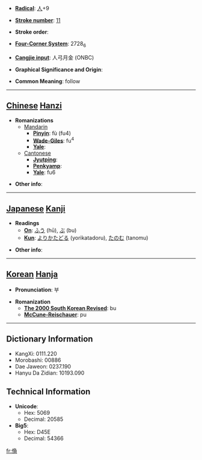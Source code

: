 * '''[[Wiktionary:Chinese radical index| Radical]]''': [[Wiktionary:Chinese radical index 人|人]]+9

* '''[[Wiktionary:Chinese total strokes index|Stroke number]]''': [[Wiktionary:Chinese total strokes index 11|11]]

* '''Stroke order''': 

* '''[[Wiktionary:Chinese four corner index|Four-Corner System]]''': 2728<sub>6</sub>

* '''[[Wiktionary:Chinese Cangjie index|Cangjie input]]''': 人弓月金 (ONBC)

* '''Graphical Significance and Origin''': 

* '''Common Meaning''': follow

----

== [[Chinese]] [[Hanzi]] ==

* '''Romanizations'''
** [[Mandarin]]
*** '''[[Pinyin]]''': fù (fu4)
*** '''[[Wade-Giles]]''': fu<sup>4</sup>
*** '''[[Yale]]''': 
**[[Cantonese]]
***'''[[Jyutping]]''':
***'''[[Penkyamp]]''': 
***'''[[Yale]]''': fu6

* '''Other info''': 

----

== [[Japanese]] [[Kanji]] ==

* '''Readings'''
** '''[[On]]''': [[ふう]] (hū), [[ぶ]] (bu)
** '''[[Kun]]''': [[よりかたどる]] (yorikatadoru), [[たのむ]] (tanomu)

* '''Other info''':  

----

== [[Korean]] [[Hanja]] ==

* '''Pronunciation''': 부

* '''Romanization'''
** '''[[The 2000 South Korean Revised Romanization|The 2000 South Korean Revised]]''': bu
** '''[[McCune-Reischauer]]''': pu

----

== Dictionary Information ==

* KangXi: 0111.220
* Morobashi: 00886
* Dae Jaweon: 0237.190
* Hanyu Da Zidian: 10193.090

== Technical Information ==

* '''Unicode''':
** Hex: 5069
** Decimal: 20585
* '''Big5''':
** Hex: D45E
** Decimal: 54366

[[fr:偩]]